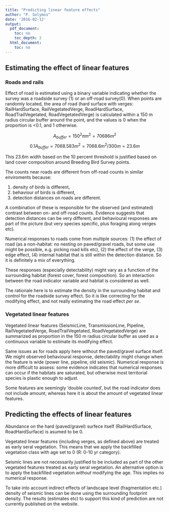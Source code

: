 ```yaml
---
title: "Predicting linear feature effects"
author: "P. Solymos"
date: '2016-02-12'
output:
  pdf_document:
    toc: no
    toc_depth: 2
  html_document:
    toc: no
---
```


## Estimating the effect of linear features

### Roads and rails

Effect of road is estimated using a binary variable indicating
whether the survey was a roadside survey (1) or an off-road survey(0).
When points are randomly located, the area of road (hard surface with verges:
RailHardSurface, RailVegetatedVerge, RoadHardSurface, RoadTrailVegetated,
RoadVegetatedVerge) is calculated within a 150 m radius circular buffer around 
the point, and the values is 0 when the proportion is <0.1, and 1 otherwise.

$$A_{buffer}=150^2 \pi m^{2} = 70686 m^{2}$$
$$0.1 A_{buffer} = 7068.583 m^{2} = 7068.6 m^{2} / 300 m = 23.6 m$$

This 23.6m width based on the 10 percent threshold is justified based on 
land cover composition around Breeding Bird Survey points.

The counts near roads are different from off-road counts in similar enviroments
because:

1. density of birds is different,
2. behaviour of birds is different,
3. detection distances on roads are different.

A combination of these is responsible for the observed (and estimated) contrast 
between on- and off-road counts. Evidence suggests that
detection distances can be very different, and behavioural responses are
part of the picture (but very species specific, plus foraging along verges etc).

Numerical responses to roads come from multiple sources:
(1) the effect of road (as a non-habitat: no nesting on paved/gravel roads,
but some use might be possible, e.g. picking road kills etc),
(2) the effect of the verge, (3) edge effect, (4) internal habitat that is still
within the detection distance. So it is definitely a mix of everything.

These responses (especially detectability) might vary as a function of the 
surrounding habitat (forest cover, forest composition). So an interaction
between the road indicator variable and habitat is considered as well.

The rationale here is to estimate the density in the surrounding habitat
and control for the roadside survey effect. So it is like correcting for the
modifying effect, and not really estimating the road effect _per se_.

### Vegetated linear features

Vegetated linear features (SeismicLine, TransmissionLine, Pipeline,
RailVegetatedVerge, RoadTrailVegetated, RoadVegetatedVerge)
are summarized as proportion in the 150 m radius circular buffer
as used as a continuous variable to estimate its modifying effect.

Same issues as for roads apply here without the paved/gravel surface itself.
We might observed behavioural response, detectability might change
when the feature is wide (power line, pipeline, old seismic).
Numerical response is more difficult to assess: some evidence indicates
that numerical responses can occur if the habitats are saturated, but otherwise
most territorial species is plastic enough to adjust.

Some features are seemingly 'double counted', but the road indicator does not
include amount, whereas here it is about the amount of vegetated linear features.

## Predicting the effects of linear features

Abundance on the hard (paved/gravel) surfece itself 
(RailHardSurface, RoadHardSurface) is asumed to be 0.

Vegetated linear features (including verges, as defined above)
are treated as early seral vegetation. This means
that we apply the backfilled vegetation class with age set to 0 (R: 0-10 yr
category).

Seismic lines are not necessarily justified to be included as part of the
other vegetated features treated as early seral vegetation.
An alternative option is to apply the backfilled vegetation *without*
modifying the age. This implies no numerical response.

To take into account indirect effects of landscape level 
(fragmentation etc.) density of
seismic lines can be done using the surrounding footprint density.
The results (estimates etc) to support this kind of prediction are not
currently published on the website.

